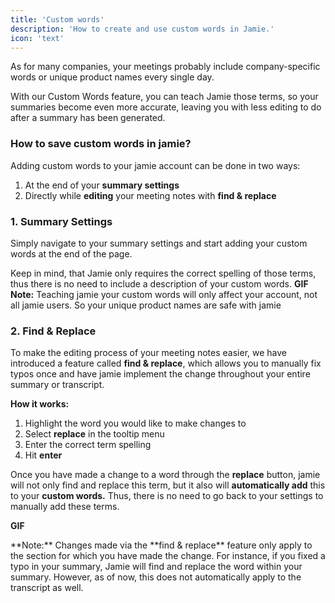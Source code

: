 ```yaml
---
title: 'Custom words'
description: 'How to create and use custom words in Jamie.'
icon: 'text'
---
```

As for many companies, your meetings probably include company-specific words or unique product names every single day. 

With our Custom Words feature, you can teach Jamie those terms, so your summaries become even more accurate, leaving you with less editing to do after a summary has been generated. 

### How to save custom words in jamie?
Adding custom words to your jamie account can be done in two ways:
1. At the end of your **summary settings**
2. Directly while **editing** your meeting notes with **find & replace**

### 1. Summary Settings
Simply navigate to your summary settings and start adding your custom words at the end of the page. 

Keep in mind, that Jamie only requires the correct spelling of those terms, thus there is no need to include a description of your custom words.
**GIF**
<Note>
**Note:** Teaching jamie your custom words will only affect your account, not all jamie users. So your unique product names are safe with jamie
</Note>

### 2. Find & Replace
To make the editing process of your meeting notes easier, we have introduced a feature called **find & replace**, which allows you to manually fix typos once and have jamie implement the change throughout your entire summary or transcript.


**How it works:**
1. Highlight the word you would like to make changes to
2. Select **replace** in the tooltip menu
3. Enter the correct term spelling
4. Hit **enter**

Once you have made a change to a word through the **replace** button, jamie will not only find and replace this term, but it also will **automatically add** this to your **custom words.** Thus, there is no need to go back to your settings to manually add these terms.

**GIF**

<Note>
**Note:** Changes made via the **find & replace** feature only apply to the section for which you have made the change. For instance, if you fixed a typo in your summary, Jamie will find and replace the word within your summary. However, as of now, this does not automatically apply to the transcript as well.
</Note>